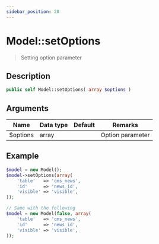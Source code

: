 ```yaml
---
sidebar_position: 28
---
```


# Model::setOptions

> Setting option parameter


## Description

```php
public self Model::setOptions( array $options )
```

## Arguments

| Name     | Data type | Default | Remarks          |
| -------- | --------- | ------- | ---------------- |
| $options | array     |         | Option parameter |


## Example

```php title="Controller"
$model = new Model();
$model->setOptions(array(
    'table'   => 'cms_news',
    'id'      => 'news_id',
    'visible' => 'visible',
));

// Same with the following
$model = new Model(false, array(
    'table'   => 'cms_news',
    'id'      => 'news_id',
    'visible' => 'visible',
));
```